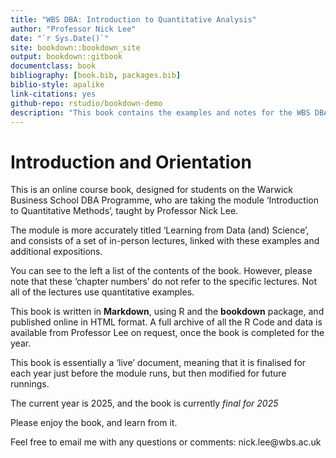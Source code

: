```yaml
---
title: "WBS DBA: Introduction to Quantitative Analysis"
author: "Professor Nick Lee"
date: "`r Sys.Date()`"
site: bookdown::bookdown_site
output: bookdown::gitbook
documentclass: book
bibliography: [book.bib, packages.bib]
biblio-style: apalike
link-citations: yes
github-repo: rstudio/bookdown-demo
description: "This book contains the examples and notes for the WBS DBA Quant Methods Course. It is based on the Bookdown Demo written by Hui. The output format for this example is bookdown::gitbook."
---
```


# Introduction and Orientation

This is an online course book, designed for students on the Warwick Business School DBA Programme, who are taking the module 'Introduction to Quantitative Methods', taught by Professor Nick Lee.

The module is more accurately titled 'Learning from Data (and) Science', and consists of a set of in-person lectures, linked with these examples and additional expositions.

You can see to the left a list of the contents of the book. However, please note that these 'chapter numbers' do not refer to the specific lectures. Not all of the lectures use quantitative examples.


This book is written in **Markdown**, using R and the **bookdown** package, and published online in HTML format. A full archive of all the R Code and data is available from Professor Lee on request, once the book is completed for the year.

This book is essentially a 'live' document, meaning that it is finalised for each year just before the module runs, but then modified for future runnings.

The current year is 2025, and the book is currently *final for 2025*

Please enjoy the book, and learn from it. 

Feel free to email me with any questions or comments: nick.lee@wbs.ac.uk

